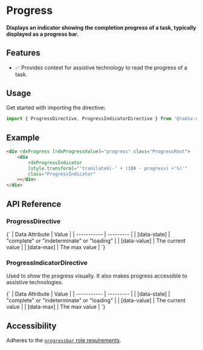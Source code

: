 

<Meta title="Primitives/Progress" />

# Progress

#### Displays an indicator showing the completion progress of a task, typically displayed as a progress bar.

<Canvas sourceState="hidden" of={ProgressDirectiveStories.Default}></Canvas>

## Features

-   ✅ Provides context for assistive technology to read the progress of a task.

## Usage

Get started with importing the directive:

```typescript
import { ProgressDirective, ProgressIndicatorDirective } from '@radix-ng/primitives/progress';
```

## Example

```html
<div rdxProgress [rdxProgressValue]="progress" class="ProgressRoot">
    <div
        rdxProgressIndicator
        [style.transform]="'translateX(-' + (100 - progress) +'%)'"
        class="ProgressIndicator"
    ></div>
</div>
```

## API Reference

### ProgressDirective

<ArgTypes of={ProgressDirective} />

<Markdown>
    {`
| Data Attribute | Value |
| ----------- | --------- |
| [data-state]    | "complete" or "indeterminate" or "loading"   |
| [data-value]    | The current value          |
| [data-max] |  The max value     |
`}
</Markdown>

### ProgressIndicatorDirective

Used to show the progress visually. It also makes progress accessible to assistive technologies.

<Markdown>
    {`
| Data Attribute | Value |
| ----------- | --------- |
| [data-state]    | "complete" or "indeterminate" or "loading"   |
| [data-value]    | The current value          |
| [data-max] |  The max value     |
`}
</Markdown>

## Accessibility

Adheres to the [`progressbar` role requirements](https://www.w3.org/WAI/ARIA/apg/patterns/meter).
